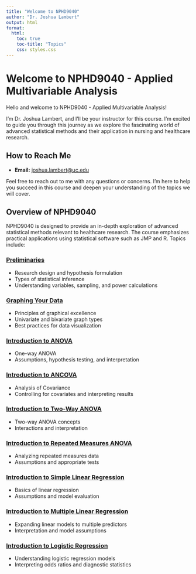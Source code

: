 ```yaml
---
title: "Welcome to NPHD9040"
author: "Dr. Joshua Lambert"
output: html
format:
  html:
    toc: true
    toc-title: "Topics"
    css: styles.css
---
```


# Welcome to NPHD9040 - Applied Multivariable Analysis

Hello and welcome to NPHD9040 - Applied Multivariable Analysis!

I'm Dr. Joshua Lambert, and I'll be your instructor for this course. I'm excited to guide you through this journey as we explore the fascinating world of advanced statistical methods and their application in nursing and healthcare research.

## How to Reach Me

-   **Email:** [joshua.lambert\@uc.edu](mailto:joshua.lambert@uc.edu)

Feel free to reach out to me with any questions or concerns. I'm here to help you succeed in this course and deepen your understanding of the topics we will cover.

## Overview of NPHD9040

NPHD9040 is designed to provide an in-depth exploration of advanced statistical methods relevant to healthcare research. The course emphasizes practical applications using statistical software such as JMP and R. Topics include:

### [Preliminaries](Lectures/preliminaries.qmd)

-   Research design and hypothesis formulation
-   Types of statistical inference
-   Understanding variables, sampling, and power calculations

### [Graphing Your Data](Lectures/graphing-your-data.qmd)

-   Principles of graphical excellence
-   Univariate and bivariate graph types
-   Best practices for data visualization

### [Introduction to ANOVA](Lectures/introduction-to-anova.qmd)

-   One-way ANOVA
-   Assumptions, hypothesis testing, and interpretation

### [Introduction to ANCOVA](Lectures/introduction-to-ancova.qmd)

-   Analysis of Covariance
-   Controlling for covariates and interpreting results

### [Introduction to Two-Way ANOVA](Lectures/introduction-to-two-way-anova.qmd)

-   Two-way ANOVA concepts
-   Interactions and interpretation

### [Introduction to Repeated Measures ANOVA](Lectures/introduction-to-repeated-measures-anova.qmd)

-   Analyzing repeated measures data
-   Assumptions and appropriate tests

### [Introduction to Simple Linear Regression](Lectures/introduction-to-simple-linear-regression.qmd)

-   Basics of linear regression
-   Assumptions and model evaluation

### [Introduction to Multiple Linear Regression](Lectures/introduction-to-multiple-linear-regression.qmd)

-   Expanding linear models to multiple predictors
-   Interpretation and model assumptions

### [Introduction to Logistic Regression](Lectures/introduction-to-logistic-regression.qmd)

-   Understanding logistic regression models
-   Interpreting odds ratios and diagnostic statistics
